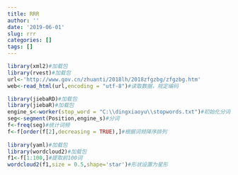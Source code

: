 ```yaml
---
title: RRR
author: ''
date: '2019-06-01'
slug: rrr
categories: []
tags: []
---
```


```r
library(xml2)#加载包
library(rvest)#加载包
url<-'http://www.gov.cn/zhuanti/2018lh/2018zfgzbg/zfgzbg.htm'
web<-read_html(url,encoding = "utf-8")#读取数据，规定编码

library(jiebaRD)#加载包
library(jiebaR)#加载包
engine_s<-worker(stop_word = "C:\\dingxiaoyu\\stopwords.txt")#初始化分词引擎并加载停用词。
seg<-segment(Position,engine_s)#分词
f<-freq(seg)#统计词频
f<-f[order(f[2],decreasing = TRUE),]#根据词频降序排列
 
library(yaml)#加载包
library(wordcloud2)#加载包
f1<-f[1:100,]#提取前100词
wordcloud2(f1,size = 0.5,shape='star')#形状设置为星形

```
 

